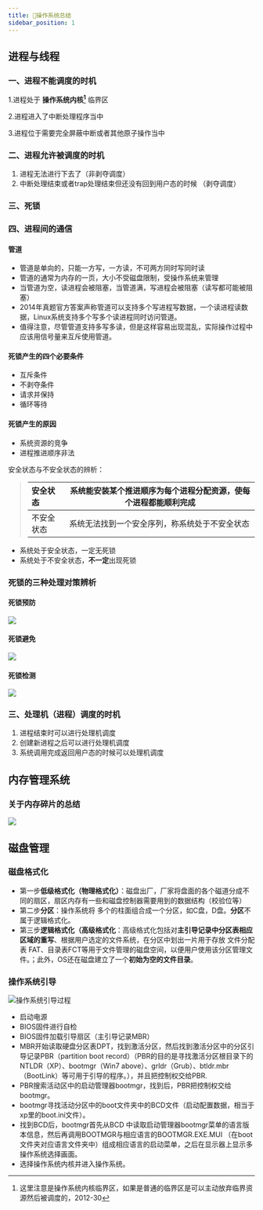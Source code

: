 ```yaml
---
title: 📖操作系统总结
sidebar_position: 1
---
```


## 进程与线程
### 一、进程不能调度的时机
1.进程处于 **操作系统内核[^1]** 临界区

2.进程进入了中断处理程序当中

3.进程位于需要完全屏蔽中断或者其他原子操作当中

> 
>[^1]:这里注意是操作系统内核临界区，如果是普通的临界区是可以主动放弃临界资源然后被调度的，2012-30

### 二、进程允许被调度的时机

1. 进程无法进行下去了（非剥夺调度）
2. 中断处理结束或者trap处理结束但还没有回到用户态的时候 （剥夺调度）

### 三、死锁

### 四、进程间的通信
#### 管道
- 管道是单向的，只能一方写，一方读，不可两方同时写同时读
- 管道的通常为内存的一页，大小不受磁盘限制，受操作系统来管理
- 当管道为空，读进程会被阻塞，当管道满，写进程会被阻塞（读写都可能被阻塞）
- 2014年真题官方答案声称管道可以支持多个写进程写数据，一个读进程读数据，Linux系统支持多个写多个读进程同时访问管道。
- 值得注意，尽管管道支持多写多读，但是这样容易出现混乱，实际操作过程中应该用信号量来互斥使用管道。
#### 死锁产生的四个必要条件

- 互斥条件
- 不剥夺条件
- 请求并保持
- 循环等待

#### 死锁产生的原因

- 系统资源的竞争
- 进程推进顺序非法

安全状态与不安全状态的辨析：

>| 安全状态  | 系统能安装某个推进顺序为每个进程分配资源，使每个进程都能顺利完成 |
>| :------- | ------------------------------------------------------------ |
>| 不安全状态 | 系统无法找到一个安全序列，称系统处于不安全状态               |


- 系统处于安全状态，一定无死锁
- 系统处于不安全状态，**不一定**出现死锁
### 死锁的三种处理对策辨析
#### 死锁预防
![](https://skywalkerch-1303839378.cos.ap-nanjing.myqcloud.com/202311030022452.svg)

#### 死锁避免
![](https://skywalkerch-1303839378.cos.ap-nanjing.myqcloud.com/202311030023509.svg)

#### 死锁检测
![](https://skywalkerch-1303839378.cos.ap-nanjing.myqcloud.com/202311030023475.svg)



### 三、处理机（进程）调度的时机

1. 进程结束时可以进行处理机调度
2. 创建新进程之后可以进行处理机调度
3. 系统调用完成返回用户态的时候可以处理机调度

## 内存管理系统
### 关于内存碎片的总结
![](https://skywalkerch-1303839378.cos.ap-nanjing.myqcloud.com/202311122238064.svg)
## 磁盘管理
### 磁盘格式化

- 第一步**低级格式化（物理格式化）**：磁盘出厂，厂家将盘面的各个磁道分成不同的扇区，扇区内存有一些和磁盘控制器需要用到的数据结构（校验位等）
- 第二步**分区**：操作系统将 多个的柱面组合成一个分区，如C盘，D盘。**分区**不属于逻辑格式化。
- 第三步**逻辑格式化（高级格式化**：高级格式化包括对**主引导记录中分区表相应区域的重写**、根据用户选定的文件系统，在分区中划出一片用于存放 文件分配表 FAT、目录表FCT等用于文件管理的磁盘空间，以便用户使用该分区管理文件。；此外，OS还在磁盘建立了一个**初始为空的文件目录**。

### 操作系统引导

![操作系统引导过程](https://skywalkerch-1303839378.cos.ap-nanjing.myqcloud.com/202311062332758.svg)

- 启动电源
- BIOS固件进行自检
- BIOS固件加载引导扇区（主引导记录MBR）
- MBR开始读取硬盘分区表DPT，找到激活分区，然后找到激活分区中的分区引导记录PBR（partition boot record）（PBR的目的是寻找激活分区根目录下的NTLDR（XP）、bootmgr（Win7 above）、grldr（Grub）、btldr.mbr（BootLink）等可用于引导的程序。），并且把控制权交给PBR.
- PBR搜索活动区中的启动管理器bootmgr，找到后，PBR把控制权交给bootmgr。
- bootmgr寻找活动分区中的boot文件夹中的BCD文件（启动配置数据，相当于xp里的boot.ini文件）。
- 找到BCD后，bootmgr首先从BCD 中读取启动管理器bootmgr菜单的语言版本信息，然后再调用BOOTMGR与相应语言的BOOTMGR.EXE.MUI （在boot文件夹对应语言文件夹中）组成相应语言的启动菜单，之后在显示器上显示多操作系统选择画面。
- 选择操作系统内核并进入操作系统。



